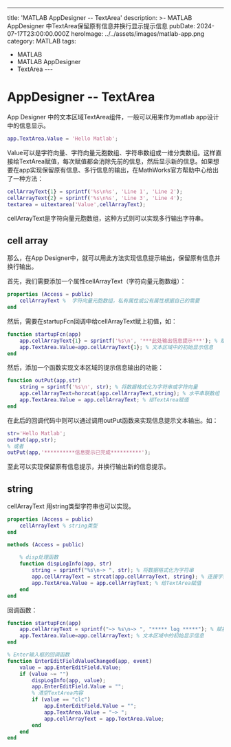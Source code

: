 ---
title: 'MATLAB AppDesigner -- TextArea'
description: >-
  MATLAB AppDesigner 中TextArea保留原有信息并换行显示提示信息
pubDate: 2024-07-17T23:00:00.000Z
heroImage: ../../assets/images/matlab-app.png
category: MATLAB
tags:
  - MATLAB
  - MATLAB AppDesigner
  - TextArea
---​

# AppDesigner -- TextArea
App Designer 中的文本区域TextArea组件，一般可以用来作为matlab app设计中的信息显示。

```matlab
app.TextArea.Value = 'Hello Matlab';
```
Value可以是字符向量、字符向量元胞数组、字符串数组或一维分类数组。这样直接给TextArea赋值，每次赋值都会消除先前的信息，然后显示新的信息。如果想要在app实现保留原有信息、多行信息的输出，在MathWorks官方帮助中心给出了一种方法：
```matlab
cellArrayText{1} = sprintf('%s\n%s', 'Line 1', 'Line 2');
cellArrayText{2} = sprintf('%s\n%s', 'Line 3', 'Line 4');
textarea = uitextarea('Value',cellArrayText);
```
cellArrayText是字符向量元胞数组，这种方式则可以实现多行输出字符串。

## cell array
那么，在App Designer中，就可以用此方法实现信息提示输出，保留原有信息并换行输出。

首先，我们需要添加一个属性cellArrayText（字符向量元胞数组）：
```matlab
properties (Access = public)
    cellArrayText %  字符向量元胞数组，私有属性或公有属性根据自己的需要
end
```
然后，需要在startupFcn回调中给cellArrayText赋上初值，如：
```matlab
function startupFcn(app)
    app.cellArrayText{1} = sprintf('%s\n', '***此处输出信息提示***'); % 赋初值
    app.TextArea.Value=app.cellArrayText{1}; % 文本区域中的初始显示信息
end
```
然后，添加一个函数实现文本区域的提示信息输出的功能：
```matlab
function outPut(app,str)
    string = sprintf('%s\n', str); % 将数据格式化为字符串或字符向量
    app.cellArrayText=horzcat(app.cellArrayText,string); % 水平串联数组
    app.TextArea.Value = app.cellArrayText; % 给TextArea赋值
end
```
在此后的回调代码中则可以通过调用outPut函数来实现信息提示文本输出。如：
```matlab
str='Hello Matlab';
outPut(app,str);
% 或者
outPut(app,'**********信息提示已完成**********');
```
至此可以实现保留原有信息提示，并换行输出新的信息提示。

## string
cellArrayText 用string类型字符串也可以实现。
```matlab
properties (Access = public)
    cellArrayText % string类型
end

methods (Access = public)
    
    % disp处理函数
    function dispLogInfo(app, str)
        string = sprintf("%s\n~> ", str); % 将数据格式化为字符串
        app.cellArrayText = strcat(app.cellArrayText, string); % 连接字符串
        app.TextArea.Value = app.cellArrayText; % 给TextArea赋值
    end
end
```
回调函数：
```matlab
function startupFcn(app)
    app.cellArrayText = sprintf("~> %s\n~> ", "***** log *****"); % 赋初值
    app.TextArea.Value=app.cellArrayText; % 文本区域中的初始显示信息
end

% Enter输入框的回调函数
function EnterEditFieldValueChanged(app, event)
    value = app.EnterEditField.Value;
    if (value ~= "")
        dispLogInfo(app, value);
        app.EnterEditField.Value = "";
        % 清空TextArea内容
        if (value == "clc")
            app.EnterEditField.Value = "";
            app.TextArea.Value = "~> ";
            app.cellArrayText = app.TextArea.Value;
        end
    end
end
```
